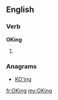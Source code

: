 ==English==

===Verb===
'''OKing'''

# {{present participle of|OK}}

===Anagrams===
* [[KO'ing#English|KO'ing]]

[[fr:OKing]]
[[my:OKing]]